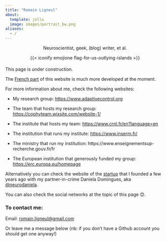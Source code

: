 ```yaml
---
title: "Romain Ligneul"
about:
  template: jolla
  image: images/portrait_bw.png
aliases:
  - /
---
```


::: {#centered .h4 style="text-align: center; margin-top:0.5rem; margin-bottom:1.2rem"}
Neuroscientist, geek, (blog) writer, et al.

{{< iconify emojione flag-for-us-outlying-islands >}}
:::

::: callout-warning
This page is under construction.

The [French part](./fr) of this website is much more developed at the moment.
:::

For more information about me, check the following websites:

-   My research group: <https://www.adaptivecontrol.org>

-   The team that hosts my research group: <https://cophyteam.wixsite.com/website-1/>

-   The institute that hosts my team: <https://www.crnl.fr/en?language=en>

-   The institution that runs my institute: <https://www.inserm.fr/>

-   The ministry that run my institution: https://www.enseignementsup-recherche.gouv.fr/fr

-   The European institution that generously funded my group: <https://erc.europa.eu/homepage>

Alternatively you can check the website of the [startup](https://robustcircuit.eu/) that I founded a few years ago with my partner-in-crime Daniela Domingues, aka [\@neurodaniela](https://x.com/neurodaniela).

You can also check the social networks at the topic of this page 😊.

### To contact me:

Email: [romain.ligneul\@gmail.com](mailto:romain.ligneul@gmail.com)

Or leave me a message below (nb: if you don't have a Github account you should get one anyway!)

<script src="https://giscus.app/client.js"
        data-repo="romainligneul/giscus-comments"
        data-repo-id="R_kgDOMSMTIw"
        data-category="Comments OtherFR"
        data-category-id="DIC_kwDOMSMTI84Cgltq"
        data-mapping="pathname"
        data-strict="0"
        data-reactions-enabled="1"
        data-emit-metadata="0"
        data-input-position="top"
        data-theme="preferred_color_scheme"
        data-lang="en"
        crossorigin="anonymous"
        async>
</script>